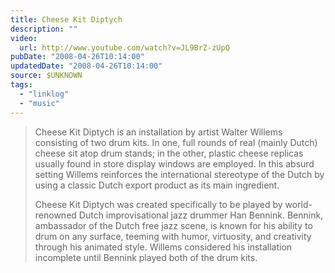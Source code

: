 ```yaml
---
title: Cheese Kit Diptych
description: ""
video:
  url: http://www.youtube.com/watch?v=JL9BrZ-zUpQ
pubDate: "2008-04-26T10:14:00"
updatedDate: "2008-04-26T10:14:00"
source: $UNKNOWN
tags:
  - "linklog"
  - "music"
---
```


> Cheese Kit Diptych is an installation by artist Walter Willems consisting of two drum kits. In one, full rounds of real (mainly Dutch) cheese sit atop drum stands; in the other, plastic cheese replicas usually found in store display windows are employed. In this absurd setting Willems reinforces the international stereotype of the Dutch by using a classic Dutch export product as its main ingredient.
>
> Cheese Kit Diptych was created specifically to be played by world-renowned Dutch improvisational jazz drummer Han Bennink. Bennink, ambassador of the Dutch free jazz scene, is known for his ability to drum on any surface, teeming with humor, virtuosity, and creativity through his animated style. Willems considered his installation incomplete until Bennink played both of the drum kits.
